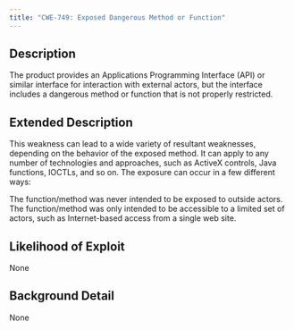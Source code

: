 ```yaml
---
title: "CWE-749: Exposed Dangerous Method or Function"
---
```


## Description
The product provides an Applications Programming Interface (API) or similar interface for interaction with external actors, but the interface includes a dangerous method or function that is not properly restricted.

## Extended Description

This weakness can lead to a wide variety of resultant weaknesses, depending on the behavior of the exposed method. It can apply to any number of technologies and approaches, such as ActiveX controls, Java functions, IOCTLs, and so on.
The exposure can occur in a few different ways:

The function/method was never intended to be exposed to outside actors.
The function/method was only intended to be accessible to a limited set of actors, such as Internet-based access from a single web site.



## Likelihood of Exploit
None

## Background Detail
None
        